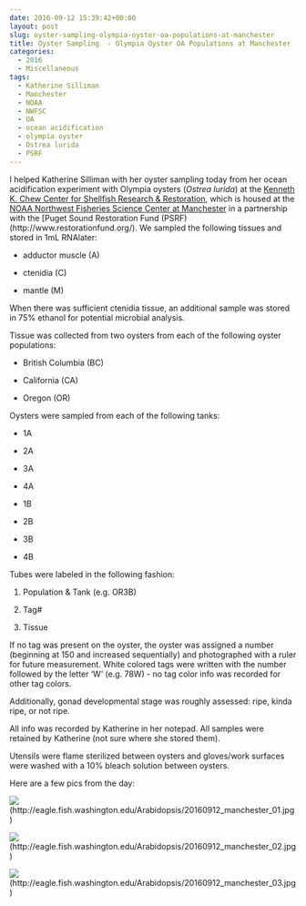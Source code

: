 ```yaml
---
date: 2016-09-12 15:39:42+00:00
layout: post
slug: oyster-sampling-olympia-oyster-oa-populations-at-manchester
title: Oyster Sampling  - Olympia Oyster OA Populations at Manchester
categories:
  - 2016
  - Miscellaneous
tags:
  - Katherine Silliman
  - Manchester
  - NOAA
  - NWFSC
  - OA
  - ocean acidification
  - olympia oyster
  - Ostrea lurida
  - PSRF
---
```


I helped Katherine Silliman with her oyster sampling today from her ocean acidification experiment with Olympia oysters (_Ostrea lurida_) at the [Kenneth K. Chew Center for Shellfish Research & Restoration](https://www.nwfsc.noaa.gov/news/features/hatchery/), which is housed at the [NOAA Northwest Fisheries Science Center at Manchester](https://www.google.com/url?sa=t&rct=j&q=&esrc=s&source=web&cd=1&cad=rja&uact=8&ved=0ahUKEwj30seU2YzPAhUK7WMKHd-vDDoQFggfMAA&url=https%3A%2F%2Fwww.nwfsc.noaa.gov%2Fabout%2Ffacilities%2Fmanchester.cfm&usg=AFQjCNE4edH0s1QL25HWGuYDsJRS81HR6A&sig2=vLRsC5MAFVm3okHHZPs6Ow) in a partnership with the [Puget Sound Restoration Fund (PSRF)(http://www.restorationfund.org/). We sampled the following tissues and stored in 1mL RNAlater:




    
  * adductor muscle (A)

    
  * ctenidia (C)

    
  * mantle (M)



When there was sufficient ctenidia tissue, an additional sample was stored in 75% ethanol for potential microbial analysis.

Tissue was collected from two oysters from each of the following oyster populations:


    
  * British Columbia (BC)

    
  * California (CA)

    
  * Oregon (OR)



Oysters were sampled from each of the following tanks:


    
  * 1A

    
  * 2A

    
  * 3A

    
  * 4A

    
  * 1B

    
  * 2B

    
  * 3B

    
  * 4B



Tubes were labeled in the following fashion:


    
  1. Population & Tank (e.g. OR3B)

    
  2. Tag#

    
  3. Tissue



If no tag was present on the oyster, the oyster was assigned a number (beginning at 150 and increased sequentially) and photographed with a ruler for future measurement. White colored tags were written with the number followed by the letter 'W' (e.g. 78W) - no tag color info was recorded for other tag colors.

Additionally, gonad developmental stage was roughly assessed: ripe, kinda ripe, or not ripe.

All info was recorded by Katherine in her notepad. All samples were retained by Katherine (not sure where she stored them).

Utensils were flame sterilized between oysters and gloves/work surfaces were washed with a 10% bleach solution between oysters.



Here are a few pics from the day:

![](https://eagle.fish.washington.edu/Arabidopsis/20160912_manchester_01.jpg)(http://eagle.fish.washington.edu/Arabidopsis/20160912_manchester_01.jpg)



![](https://eagle.fish.washington.edu/Arabidopsis/20160912_manchester_02.jpg)(http://eagle.fish.washington.edu/Arabidopsis/20160912_manchester_02.jpg)



![](https://eagle.fish.washington.edu/Arabidopsis/20160912_manchester_03.jpg)(http://eagle.fish.washington.edu/Arabidopsis/20160912_manchester_03.jpg)
